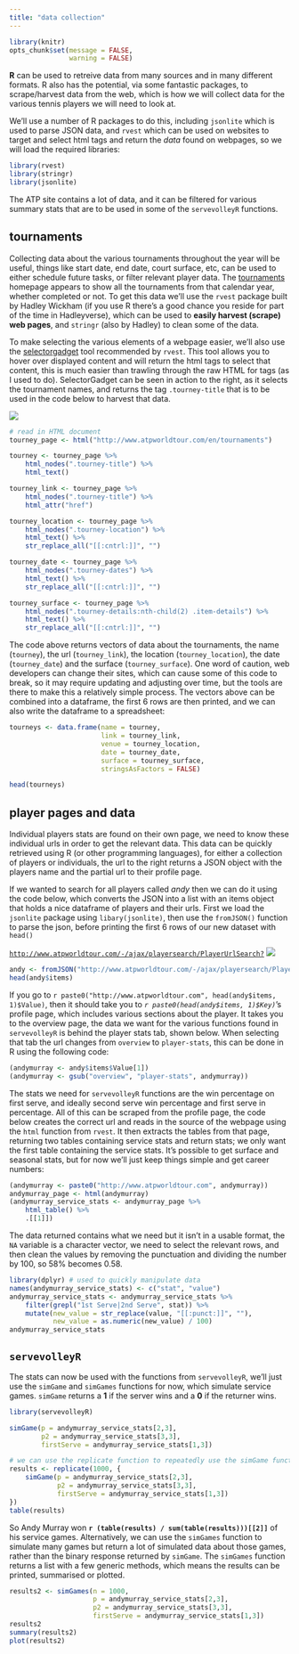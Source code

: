 ```yaml
---
title: "data collection"
---
```


```r
library(knitr)
opts_chunk$set(message = FALSE,
               warning = FALSE)

```

**R** can be used to retreive data from many sources and in many different formats.  R also has the potential, via some fantastic packages, to scrape/harvest data from the web, which is how we will collect data for the various tennis players we will need to look at.

We'll use a number of R packages to do this, including `jsonlite` which is used to parse JSON data, and `rvest` which can be used on websites to target and select html tags and return the _data_ found on webpages, so we will load the required libraries:

```r
library(rvest)
library(stringr)
library(jsonlite)
```

The ATP site contains a lot of data, and it can be filtered for various summary stats that are to be used in some of the `servevolleyR` functions.

## tournaments

Collecting data about the various tournaments throughout the year will be useful, things like start date, end date, court surface, etc, can be used to either schedule future tasks, or filter relevant player data.  The [tournaments](http://www.atpworldtour.com/en/tournaments) homepage appears to show all the tournaments from that calendar year, whether completed or not.  To get this data we'll use the `rvest` package built by Hadley Wickham (if you use R there's a good chance you reside for part of the time in Hadleyverse), which can be used to **easily harvest (scrape) web pages**, and `stringr` (also by Hadley) to clean some of the data.

<div class="row">
<div class="col-sm-4">

To make selecting the various elements of a webpage easier, we'll also use the [selectorgadget](http://selectorgadget.com/) tool recommended by `rvest`.  This tool allows you to hover over displayed content and will return the html tags to select that content, this is much easier than trawling through the raw HTML for tags (as I used to do).  SelectorGadget can be seen in action to the right, as it selects the tournament names, and returns the tag `.tourney-title` that is to be used in the code below to harvest that data.

</div>
<div class="col-sm-8">
<img class="img-reponsive" src="images/snipping-tool-eg.jpg" href="https://github.com/durtal/talks/blob/gh-pages/traders-conference/example/images/snipping-tool-eg.jpg">
</div>
</div>

```r
# read in HTML document
tourney_page <- html("http://www.atpworldtour.com/en/tournaments")

tourney <- tourney_page %>%
    html_nodes(".tourney-title") %>%
    html_text()

tourney_link <- tourney_page %>%
    html_nodes(".tourney-title") %>%
    html_attr("href")

tourney_location <- tourney_page %>%
    html_nodes(".tourney-location") %>%
    html_text() %>%
    str_replace_all("[[:cntrl:]]", "")

tourney_date <- tourney_page %>%
    html_nodes(".tourney-dates") %>%
    html_text() %>%
    str_replace_all("[[:cntrl:]]", "")

tourney_surface <- tourney_page %>%
    html_nodes(".tourney-details:nth-child(2) .item-details") %>%
    html_text() %>%
    str_replace_all("[[:cntrl:]]", "")

```

The code above returns vectors of data about the tournaments, the name (`tourney`), the url (`tourney_link`), the location (`tourney_location`), the date (`tourney_date`) and the surface (`tourney_surface`).  One word of caution, web developers can change their sites, which can cause some of this code to break, so it may require updating and adjusting over time, but the tools are there to make this a relatively simple process.  The vectors above can be combined into a dataframe, the first 6 rows are then printed, and we can also write the dataframe to a spreadsheet:

```r
tourneys <- data.frame(name = tourney,
                       link = tourney_link,
                       venue = tourney_location,
                       date = tourney_date,
                       surface = tourney_surface,
                       stringsAsFactors = FALSE)

head(tourneys)
```

## player pages and data


<div class="row">
<div class="col-sm-4">

Individual players stats are found on their own page, we need to know these individual urls in order to get the relevant data.  This data can be quickly retrieved using R (or other programming languages), for either a collection of players or individuals, the url to the right returns a JSON object with the players name and the partial url to their profile page.

If we wanted to search for all players called _andy_ then we can do it using the code below, which converts the JSON into a list with an items object that holds a nice dataframe of players and their urls.  First we load the `jsonlite` package using `libary(jsonlite)`, then use the `fromJSON()` function to parse the json, before printing the first 6 rows of our new dataset with `head()`

</div>
<div class="col-sm-8">
[`http://www.atpworldtour.com/-/ajax/playersearch/PlayerUrlSearch?`](http://www.atpworldtour.com/-/ajax/playersearch/PlayerUrlSearch?)
<img class="img-reponsive" src="images/andy-murray.jpg" href="https://github.com/durtal/talks/blob/gh-pages/traders-conference/example/images/andy-murray.jpg">
</div>
</div>

```r
andy <- fromJSON("http://www.atpworldtour.com/-/ajax/playersearch/PlayerUrlSearch?SearchTerm=andy murray")
head(andy$items)
```

If you go to `r paste0("http://www.atpworldtour.com", head(andy$items, 1)$Value)`, then it should take you to _`r paste0(head(andy$items, 1)$Key)`_'s profile page, which includes various sections about the player.  It takes you to the overview page, the data we want for the various functions found in `servevolleyR` is behind the player stats tab, shown below.  When selecting that tab the url changes from `overview` to `player-stats`, this can be done in R using the following code:
```r
(andymurray <- andy$items$Value[1])
(andymurray <- gsub("overview", "player-stats", andymurray))
```

The stats we need for `servevolleyR` functions are the win percentage on first serve, and ideally second serve win percentage and first serve in percentage.  All of this can be scraped from the profile page, the code below creates the correct url and reads in the source of the webpage using the `html` function from `rvest`.  It then extracts the tables from that page, returning two tables containing service stats and return stats; we only want the first table containing the service stats.  It's possible to get surface and seasonal stats, but for now we'll just keep things simple and get career numbers:

```r
(andymurray <- paste0("http://www.atpworldtour.com", andymurray))
andymurray_page <- html(andymurray)
(andymurray_service_stats <- andymurray_page %>%
    html_table() %>%
    .[[1]])
```

The data returned contains what we need but it isn't in a usable format, the `NA` variable is a character vector, we need to select the relevant rows, and then clean the values by removing the punctuation and dividing the number by 100, so 58% becomes 0.58.

```r
library(dplyr) # used to quickly manipulate data
names(andymurray_service_stats) <- c("stat", "value")
andymurray_service_stats <- andymurray_service_stats %>%
    filter(grepl("1st Serve|2nd Serve", stat)) %>%
    mutate(new_value = str_replace(value, "[[:punct:]]", ""),
           new_value = as.numeric(new_value) / 100)
andymurray_service_stats
```

## `servevolleyR`

The stats can now be used with the functions from `servevolleyR`, we'll just use the `simGame` and `simGames` functions for now, which simulate service games.  `simGame` returns a **1** if the server wins and a **0** if the returner wins.

```r
library(servevolleyR)

simGame(p = andymurray_service_stats[2,3],
        p2 = andymurray_service_stats[3,3],
        firstServe = andymurray_service_stats[1,3])

# we can use the replicate function to repeatedly use the simGame function and log the results in a vector
results <- replicate(1000, {
    simGame(p = andymurray_service_stats[2,3],
            p2 = andymurray_service_stats[3,3],
            firstServe = andymurray_service_stats[1,3])
})
table(results)
```

So Andy Murray won **`r (table(results) / sum(table(results)))[[2]]`** of his service games.  Alternatively, we can use the `simGames` function to simulate many games but return a lot of simulated data about those games, rather than the binary response returned by `simGame`.  The `simGames` function returns a list with a few generic methods, which means the results can be printed, summarised or plotted.

```r
results2 <- simGames(n = 1000,
                     p = andymurray_service_stats[2,3],
                     p2 = andymurray_service_stats[3,3],
                     firstServe = andymurray_service_stats[1,3])
results2
summary(results2)
plot(results2)
```